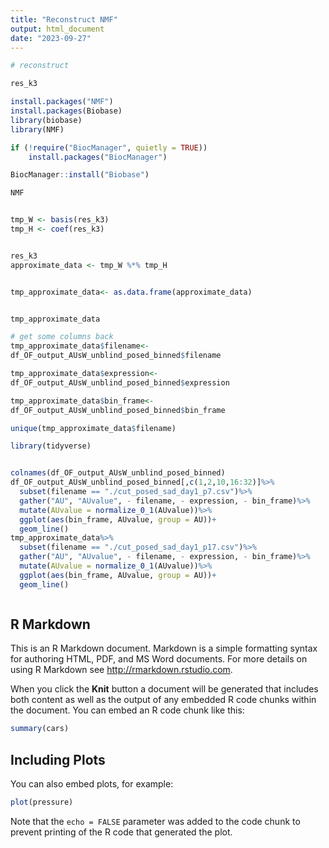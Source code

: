 ```yaml
---
title: "Reconstruct NMF"
output: html_document
date: "2023-09-27"
---
```


```r
# reconstruct

res_k3

install.packages("NMF")
install.packages(Biobase)
library(biobase)
library(NMF)

if (!require("BiocManager", quietly = TRUE))
    install.packages("BiocManager")

BiocManager::install("Biobase")

NMF


tmp_W <- basis(res_k3)
tmp_H <- coef(res_k3)


res_k3
approximate_data <- tmp_W %*% tmp_H


tmp_approximate_data<- as.data.frame(approximate_data)


tmp_approximate_data

# get some columns back
tmp_approximate_data$filename<-
df_OF_output_AUsW_unblind_posed_binned$filename

tmp_approximate_data$expression<-
df_OF_output_AUsW_unblind_posed_binned$expression

tmp_approximate_data$bin_frame<-
df_OF_output_AUsW_unblind_posed_binned$bin_frame

unique(tmp_approximate_data$filename)

library(tidyverse)


colnames(df_OF_output_AUsW_unblind_posed_binned)
df_OF_output_AUsW_unblind_posed_binned[,c(1,2,10,16:32)]%>%
  subset(filename == "./cut_posed_sad_day1_p7.csv")%>%
  gather("AU", "AUvalue", - filename, - expression, - bin_frame)%>%
  mutate(AUvalue = normalize_0_1(AUvalue))%>%
  ggplot(aes(bin_frame, AUvalue, group = AU))+
  geom_line()
tmp_approximate_data%>%
  subset(filename == "./cut_posed_sad_day1_p17.csv")%>%
  gather("AU", "AUvalue", - filename, - expression, - bin_frame)%>%
  mutate(AUvalue = normalize_0_1(AUvalue))%>%
  ggplot(aes(bin_frame, AUvalue, group = AU))+
  geom_line()



```

## R Markdown

This is an R Markdown document. Markdown is a simple formatting syntax for authoring HTML, PDF, and MS Word documents. For more details on using R Markdown see <http://rmarkdown.rstudio.com>.

When you click the **Knit** button a document will be generated that includes both content as well as the output of any embedded R code chunks within the document. You can embed an R code chunk like this:

```r
summary(cars)
```

## Including Plots

You can also embed plots, for example:

```r
plot(pressure)
```

Note that the `echo = FALSE` parameter was added to the code chunk to prevent printing of the R code that generated the plot.
